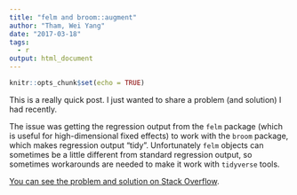 ```yaml
---
title: "felm and broom::augment"
author: "Tham, Wei Yang"
date: "2017-03-18"
tags:
  - r
output: html_document
---
```


```r
knitr::opts_chunk$set(echo = TRUE)
```

This is a really quick post. I just wanted to share a problem (and solution) I had recently. 

The issue was getting the regression output from the `felm` package (which is useful for high-dimensional fixed effects) to work with the `broom` package, which makes regression output "tidy". Unfortunately `felm` objects can sometimes be a little different from standard regression output, so sometimes workarounds are needed to make it work with `tidyverse` tools. 

[You can see the problem and solution on Stack Overflow](http://stackoverflow.com/questions/42640252/felm-doesnt-work-with-broomaugment-purrr-but-works-with-tidy).